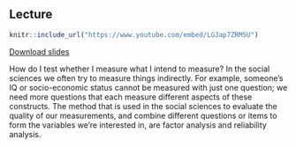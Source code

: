 ## Lecture

```{r}
knitr::include_url("https://www.youtube.com/embed/LGJap7ZRMSU")
```

[Download slides](pdfs/tcsm_week_2.pdf)

How do I test whether I measure what I intend to measure?
In the social sciences we often try to measure things indirectly. For example, someone’s IQ or socio-economic status cannot be measured with just one question; we need more questions that each measure different aspects of these constructs. The method that is used in the social sciences to evaluate the quality of our measurements, and combine different questions or items to form the variables we’re interested in, are factor analysis and reliability analysis. 

